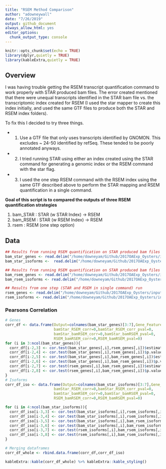 ```yaml
---
title: "RSEM Method Comparison"
author: "adowneywall"
date: "7/26/2019"
output: github_document
always_allow_html: yes
editor_options: 
  chunk_output_type: console
---
```


```r
knitr::opts_chunk$set(echo = TRUE)
library(dplyr,quietly = TRUE)
library(kableExtra,quietly = TRUE)
```

## Overview
I was having trouble getting the RSEM transcript quantification command to work properly with STAR produced bam files. The error created mentioned that there were unequal transcripts identified in the STAR bam file vs. the transcriptomic index created for RSEM (I used the star mapper to create this index initially, and used the same GTF files to produce both the STAR and RSEM index folders). 

To fix this I decided to try three things. 

* 1) Use a GTF file that only uses transcripts identified by GNOMON. This excludes ~ 24-50 identified by refSeq. These tended to be poorly annotated anyways.

* 2) I tried running STAR using either an index created using the STAR command for generating a genomic index or the RSEM command with the star flag. 

* 3) I used the one step RSEM command with the RSEM index using the same GTF described above to perform the STAR mapping and RSEM quantification in a single command.

**Goal of this script is to compared the outputs of three RSEM quantification strategies**

1) bam_STAR : STAR (w STAR Index) -> RSEM
2) bam_RSEM : STAR (w RSEM Index) -> RSEM
2) rsem : RSEM (one step option)


## Data
```r
## Results from running RSEM quantification on STAR produced bam files using an STAR genome index for the STAR mapping
bam_star_genes <- read.delim("/home/downeyam/Github/2017OAExp_Oysters/input_files/RNA/extra/17005_RSEM_test/RSEM_fromBAM_withSTARIndex.genes.results")
bam_star_isoforms <-  read.delim("/home/downeyam/Github/2017OAExp_Oysters/input_files/RNA/extra/17005_RSEM_test/RSEM_fromBAM_withSTARIndex.isoforms.results")

## Results from running RSEM quantification on STAR produced bam files using an RSEM genome index for the STAR mapping
bam_rsem_genes <- read.delim("/home/downeyam/Github/2017OAExp_Oysters/input_files/RNA/extra/17005_RSEM_test/RSEM_fromBAM_withRSEMIndex.genes.results")
bam_rsem_isoforms <- read.delim("/home/downeyam/Github/2017OAExp_Oysters/input_files/RNA/extra/17005_RSEM_test/RSEM_fromBAM_withRSEMIndex.isoforms.results")

## Results from one step (STAR and RSEM in single command) run
rsem_genes <- read.delim("/home/downeyam/Github/2017OAExp_Oysters/input_files/RNA/extra/17005_RSEM_test/RSEM_oneStep_withRSEMIndex.genes.results")
rsem_isoforms <- read.delim("/home/downeyam/Github/2017OAExp_Oysters/input_files/RNA/extra/17005_RSEM_test/RSEM_oneStep_withRSEMIndex.isoforms.results")
```

### Pearsons Correlation
```r
# Genes
corr_df <- data.frame(Output=colnames(bam_star_genes)[3:7],Gene_Feature="Gene",
                      bamStar_RSEM_corr=0,bamStar_RSEM_corr_pval=0,
                      bamStar_bamRSEM_corr=0,bamStar_bamRSEM_pval=0,
                      RSEM_bamRSEM_corr=0,RSEM_bamRSEM_pval=0)
for (i in 3:ncol(bam_star_genes)){
  corr_df[i-2,3] <- cor.test(bam_star_genes[,i],rsem_genes[,i])$estimate
  corr_df[i-2,4] <- cor.test(bam_star_genes[,i],rsem_genes[,i])$p.value
  corr_df[i-2,5] <- cor.test(bam_star_genes[,i],bam_rsem_genes[,i])$estimate
  corr_df[i-2,6] <- cor.test(bam_star_genes[,i],bam_rsem_genes[,i])$p.value
  corr_df[i-2,7] <- cor.test(rsem_genes[,i],bam_rsem_genes[,i])$estimate
  corr_df[i-2,8] <- cor.test(rsem_genes[,i],bam_rsem_genes[,i])$p.value
}
# Isoforms
corr_df_iso <- data.frame(Output=colnames(bam_star_isoforms)[3:7],Gene_Feature="Isoform",
                      bamStar_RSEM_corr=0,bamStar_RSEM_corr_pval=0,
                      bamStar_bamRSEM_corr=0,bamStar_bamRSEM_pval=0,
                      RSEM_bamRSEM_corr=0,RSEM_bamRSEM_pval=0)

for (i in 4:ncol(bam_star_isoforms)){
  corr_df_iso[i-3,3] <- cor.test(bam_star_isoforms[,i],rsem_isoforms[,i])$estimate
  corr_df_iso[i-3,4] <- cor.test(bam_star_isoforms[,i],rsem_isoforms[,i])$p.value
  corr_df_iso[i-3,5] <- cor.test(bam_star_isoforms[,i],bam_rsem_isoforms[,i])$estimate
  corr_df_iso[i-3,6] <- cor.test(bam_star_isoforms[,i],bam_rsem_isoforms[,i])$p.value
  corr_df_iso[i-3,7] <- cor.test(rsem_isoforms[,i],bam_rsem_isoforms[,i])$estimate
  corr_df_iso[i-3,8] <- cor.test(rsem_isoforms[,i],bam_rsem_isoforms[,i])$p.value
}

# Merging dataframes
corr_df_whole <- rbind.data.frame(corr_df,corr_df_iso)

kableExtra::kable(corr_df_whole) %>% kableExtra::kable_styling()
```


